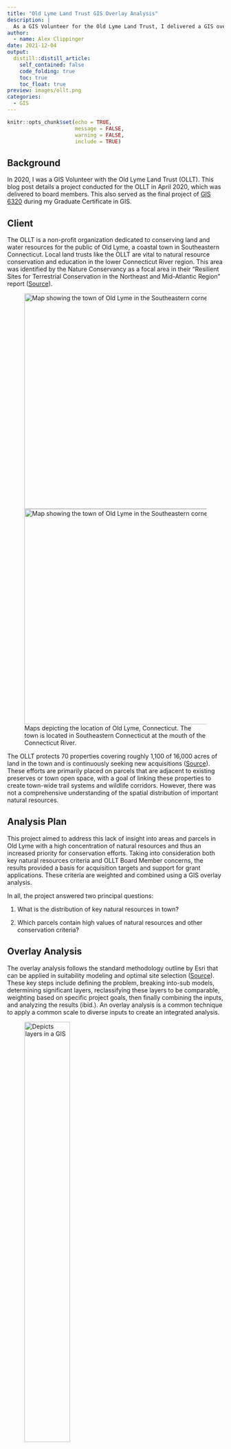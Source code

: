 ```yaml
---
title: "Old Lyme Land Trust GIS Overlay Analysis"
description: |
  As a GIS Volunteer for the Old Lyme Land Trust, I delivered a GIS overlay analysis that identified properties with high natural resource value in order to assist with conservation acquisition targets.
author:
  - name: Alex Clippinger
date: 2021-12-04
output:
  distill::distill_article:
    self_contained: false
    code_folding: true
    toc: true              
    toc_float: true
preview: images/ollt.png
categories: 
  - GIS
---
```


```r
knitr::opts_chunk$set(echo = TRUE,
                      message = FALSE, 
                      warning = FALSE, 
                      include = TRUE)
```

## Background

In 2020, I was a GIS Volunteer with the Old Lyme Land Trust (OLLT). This blog post details a project conducted for the OLLT in April 2020, which was delivered to board members. This also served as the final project of [GIS 6320](https://catalog.northeastern.edu/graduate/professional-studies/graduate-certificate-programs/geographic-information-systems-graduate-certificate/#programrequirementstext) during my Graduate Certificate in GIS.

## Client

The OLLT is a non-profit organization dedicated to conserving land and water resources for the public of Old Lyme, a coastal town in Southeastern Connecticut. Local land trusts like the OLLT are vital to natural resource conservation and education in the lower Connecticut River region. This area was identified by the Nature Conservancy as a focal area in their “Resilient Sites for Terrestrial Conservation in the Northeast and Mid-Atlantic Region” report ([Source](https://lcrclandtrustexchange.org/InformationDocuments/LTE_Strategic_PlanFINAL091814.pdf)).

<figure>
  <img src="./images/Map1.png" alt="Map showing the town of Old Lyme in the Southeastern corner of Connecticut"    style="height: 500px; width:706px;"/>
  <img src="./images/Map2.png" alt="Map showing the town of Old Lyme in the Southeastern corner of Connecticut"    style="height: 500px; width:706px;"/>
    <figcaption>
Maps depicting the location of Old Lyme, Connecticut. The town is located in Southeastern Connecticut at the mouth of the Connecticut River.
    </figcaption>
</figure>

The OLLT protects 70 properties covering roughly 1,100 of 16,000 acres of land in the town and is continuously seeking new acquisitions ([Source](https://www.oldlymelandtrust.org/)). These efforts are primarily placed on parcels that are adjacent to existing preserves or town open space, with a goal of linking these properties to create town-wide trail systems and wildlife corridors. However, there was not a comprehensive understanding of the spatial distribution of important natural resources.

## Analysis Plan

This project aimed to address this lack of insight into areas and parcels in Old Lyme with a high concentration of natural resources and thus an increased priority for conservation efforts. Taking into consideration both key natural resources criteria and OLLT Board Member concerns, the results provided a basis for acquisition targets and support for grant applications. These criteria are weighted and combined using a GIS overlay analysis. 

In all, the project answered two principal questions:

1. What is the distribution of key natural resources in town?

2. Which parcels contain high values of natural resources and other conservation criteria?

## Overlay Analysis

The overlay analysis follows the standard methodology outline by Esri that can be applied in suitability modeling and optimal site selection ([Source](https://desktop.arcgis.com/en/arcmap/10.3/tools/spatial-analyst-toolbox/understanding-overlay-analysis.htm)). These key steps include defining the problem, breaking into-sub models, determining significant layers, reclassifying these layers to be comparable, weighting based on specific project goals, then finally combining the inputs, and analyzing the results (ibid.). An overlay analysis is a common technique to apply a common scale to diverse inputs to create an integrated analysis.

<figure>
  <img src="./images/gis_layers.png" alt="Depicts layers in a GIS" style="width:50%">
    <figcaption>
      This image depicts the basic idea of an overlay analysis - aggregating values of various data layers
    </figcaption>
</figure>

Table 1 summarizes the sub-models, data layers, initial data types, and weights initially used for this analysis. Using this approach, each parcel received a value between 0 and 12 representing prioritization level for conservation and targeting by the land trust. The sub-models were devised by referencing the Lower CT River and Coastal Region Land Trust Exchange’s (LTE) [Natural Resource Based Strategic Conservation Plan](https://lcrclandtrustexchange.org/InformationDocuments/LTE_Strategic_PlanFINAL091814.pdf), which is a similar regional model focusing on large-scale corridor connectivity, and supported by direct feedback from OLLT Board Members.

<figure>
  <img src="./images/Table1.png" alt="Depicts layers in a GIS" style="width:100%">
</figure>

After discussion with the OLLT Acquisition Lead, **geological areas** were added as another layer of interest. The final input layers are displayed below:

<figure>
  <img src="./images/input layers 2x5_03.png" alt="Data layers included in the overlay analysis"                    style="width:100%">
</figure>

[Click here for the full-sized image](images/input layers 2x5_03.png)

For full details on how these data layers were processed and combined, see the Final Project Report linked at the bottom of this page.

## Results

The raster layer representing the weighted matrix of natural resource criteria is seen in the map below. 

<figure>
  <img src="./images/Map 3.png" alt="Raster map of natural resources in Old Lyme, CT"    style="height: 500px; width:706px;"/>
    <figcaption>
The map depicts natural resource values as a result of the overlay analysis. Particular areas of high resource values include the Lieutenant River, Black Hall River, and Great Island.
    </figcaption>
</figure>

The largest concentration of natural resources is in coastal and riparian zones of the Connecticut River, as well as marshy wetlands surrounding the Lieutenant and Black Hall rivers. The large forest areas in the central and North-East parts of the town also have high values. 

The following map shows the results of the parcel prioritization. 

<figure>
  <img src="./images/parcelconservationvalue.png" alt="Parcels with high values of conservation in Old Lyme, CT."    style="height: 500px; width:706px;"/>
    <figcaption>
Parcels in darker shades of green have higher average values of natural resources. Additionally, these conservation values take into account proximity to existing protected land and parcel size.
    </figcaption>
</figure>

Fortunately, many of these parcels are existing property of the OLLT, Open Space Commission, or other agencies as shown in the map below.

<figure>
  <img src="./images/Parcel Conservation Values.png" alt="Parcels with high values of conservation in Old Lyme, CT, with existing protected properties labeled." style="height: 500px; width:706px;"/>
    <figcaption>
      This map contains the same information as previous, now including existed protected property.
    </figcaption>
</figure>

Parcels in the areas listed above (riparian and coastal zones) remain with the highest conservation importance. However, some larger parcels and those close to existing Land Trust property have received a boosted focus. Notably, the large properties adjacent to the Upper Three Mile River preserve (large OLLT preserve in the North-East of the town) are identified as important targets. These properties are known priorities for the OLLT to complete the linkage of preserve property in that area.

The table below lists the highest valued parcels for conservation. 

<figure>
  <img src="./images/table2.png" alt="Table of parcel IDs with highest conservation values." style="width:100%">
</figure>

Parcel IDs can be searched using the [Town of Old Lyme MapGeo site](https://oldlymect.mapgeo.io/).

All of these properties are in coastal or riparian zones, with the highest concentration at the inlet of the Lieutenant River. It is quite notable that 75% of the top 20 properties are already owned and protected by the Town of Old Lyme, State of Connecticut, Old Lyme Land Trust, or Nature Conservancy, with an impressive 30% protected by the OLLT.

Here are the final outputs that resulted from this project:

- [Initial Project Proposal](images/GIS6320_Clippinger_FinalProjectProposal.pdf)

- [Final Project Report](images/OLLT_Overlay_Analysis.pdf)

- [Slide Deck for Board Members](images/Old Lyme Land Trust Conservation Prioritization.pdf)

- [Parcel Conservation Value Data](images/Conservation Values.xlsx)
